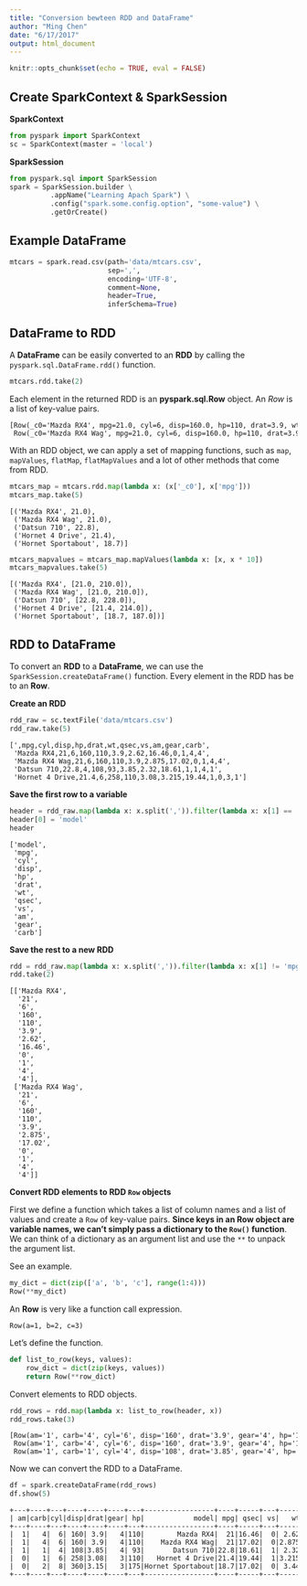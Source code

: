 ```yaml
---
title: "Conversion bewteen RDD and DataFrame"
author: "Ming Chen"
date: "6/17/2017"
output: html_document
---
```


<style>
pre code, pre, code {
  white-space: pre !important;
  overflow-x: scroll !important;
  word-break: keep-all !important;
  word-wrap: initial !important;
}
</style>

```r
knitr::opts_chunk$set(echo = TRUE, eval = FALSE)
```


## Create SparkContext & SparkSession

**SparkContext**

```python
from pyspark import SparkContext
sc = SparkContext(master = 'local')
```

**SparkSession**

```python
from pyspark.sql import SparkSession
spark = SparkSession.builder \
          .appName("Learning Apach Spark") \
          .config("spark.some.config.option", "some-value") \
          .getOrCreate()
```


## Example DataFrame

```python
mtcars = spark.read.csv(path='data/mtcars.csv',
                        sep=',',
                        encoding='UTF-8',
                        comment=None,
                        header=True, 
                        inferSchema=True)
```


## DataFrame to RDD

A **DataFrame** can be easily converted to an **RDD** by calling the `pyspark.sql.DataFrame.rdd()` function.

```python
mtcars.rdd.take(2)
```

Each element in the returned RDD is an **pyspark.sql.Row** object. An *Row* is a list of key-value pairs.
```
[Row(_c0='Mazda RX4', mpg=21.0, cyl=6, disp=160.0, hp=110, drat=3.9, wt=2.62, qsec=16.46, vs=0, am=1, gear=4, carb=4),
 Row(_c0='Mazda RX4 Wag', mpg=21.0, cyl=6, disp=160.0, hp=110, drat=3.9, wt=2.875, qsec=17.02, vs=0, am=1, gear=4, carb=4)]
```

With an RDD object, we can apply a set of mapping functions, such as `map`, `mapValues`, `flatMap`, `flatMapValues` and a lot of other methods that come from RDD.

```python
mtcars_map = mtcars.rdd.map(lambda x: (x['_c0'], x['mpg']))
mtcars_map.take(5)
```

```
[('Mazda RX4', 21.0),
 ('Mazda RX4 Wag', 21.0),
 ('Datsun 710', 22.8),
 ('Hornet 4 Drive', 21.4),
 ('Hornet Sportabout', 18.7)]
```

```python
mtcars_mapvalues = mtcars_map.mapValues(lambda x: [x, x * 10])
mtcars_mapvalues.take(5)
```

```
[('Mazda RX4', [21.0, 210.0]),
 ('Mazda RX4 Wag', [21.0, 210.0]),
 ('Datsun 710', [22.8, 228.0]),
 ('Hornet 4 Drive', [21.4, 214.0]),
 ('Hornet Sportabout', [18.7, 187.0])]
```

## RDD to DataFrame

To convert an **RDD** to a **DataFrame**, we can use the `SparkSession.createDataFrame()` function. Every element in the RDD has be to an **Row**.

**Create an RDD**

```python
rdd_raw = sc.textFile('data/mtcars.csv')
rdd_raw.take(5)
```

```
[',mpg,cyl,disp,hp,drat,wt,qsec,vs,am,gear,carb',
 'Mazda RX4,21,6,160,110,3.9,2.62,16.46,0,1,4,4',
 'Mazda RX4 Wag,21,6,160,110,3.9,2.875,17.02,0,1,4,4',
 'Datsun 710,22.8,4,108,93,3.85,2.32,18.61,1,1,4,1',
 'Hornet 4 Drive,21.4,6,258,110,3.08,3.215,19.44,1,0,3,1']
```

**Save the first row to a variable**

```python
header = rdd_raw.map(lambda x: x.split(',')).filter(lambda x: x[1] == 'mpg').collect()[0]
header[0] = 'model'
header
```

```
['model',
 'mpg',
 'cyl',
 'disp',
 'hp',
 'drat',
 'wt',
 'qsec',
 'vs',
 'am',
 'gear',
 'carb']
```

**Save the rest to a new RDD**

```python
rdd = rdd_raw.map(lambda x: x.split(',')).filter(lambda x: x[1] != 'mpg')
rdd.take(2)
```

```
[['Mazda RX4',
  '21',
  '6',
  '160',
  '110',
  '3.9',
  '2.62',
  '16.46',
  '0',
  '1',
  '4',
  '4'],
 ['Mazda RX4 Wag',
  '21',
  '6',
  '160',
  '110',
  '3.9',
  '2.875',
  '17.02',
  '0',
  '1',
  '4',
  '4']]
```

**Convert RDD elements to RDD `Row` objects**

First we define a function which takes a list of column names and a list of values and create a `Row` of key-value pairs. **Since keys in an Row object are variable names, we can't simply pass a dictionary to the `Row()` function**. We can think of a dictionary as an argument list and use the `**` to unpack the argument list.

See an example.

```python
my_dict = dict(zip(['a', 'b', 'c'], range(1:4)))
Row(**my_dict)
```

An **Row** is very like a function call expression.

```
Row(a=1, b=2, c=3)
```

Let's define the function.

```python
def list_to_row(keys, values):
    row_dict = dict(zip(keys, values))
    return Row(**row_dict)
```

Convert elements to RDD objects.

```python
rdd_rows = rdd.map(lambda x: list_to_row(header, x))
rdd_rows.take(3)
```

```
[Row(am='1', carb='4', cyl='6', disp='160', drat='3.9', gear='4', hp='110', model='Mazda RX4', mpg='21', qsec='16.46', vs='0', wt='2.62'),
 Row(am='1', carb='4', cyl='6', disp='160', drat='3.9', gear='4', hp='110', model='Mazda RX4 Wag', mpg='21', qsec='17.02', vs='0', wt='2.875'),
 Row(am='1', carb='1', cyl='4', disp='108', drat='3.85', gear='4', hp='93', model='Datsun 710', mpg='22.8', qsec='18.61', vs='1', wt='2.32')]
```

Now we can convert the RDD to a DataFrame.

```python
df = spark.createDataFrame(rdd_rows)
df.show(5)
```

```
+---+----+---+----+----+----+---+-----------------+----+-----+---+-----+
| am|carb|cyl|disp|drat|gear| hp|            model| mpg| qsec| vs|   wt|
+---+----+---+----+----+----+---+-----------------+----+-----+---+-----+
|  1|   4|  6| 160| 3.9|   4|110|        Mazda RX4|  21|16.46|  0| 2.62|
|  1|   4|  6| 160| 3.9|   4|110|    Mazda RX4 Wag|  21|17.02|  0|2.875|
|  1|   1|  4| 108|3.85|   4| 93|       Datsun 710|22.8|18.61|  1| 2.32|
|  0|   1|  6| 258|3.08|   3|110|   Hornet 4 Drive|21.4|19.44|  1|3.215|
|  0|   2|  8| 360|3.15|   3|175|Hornet Sportabout|18.7|17.02|  0| 3.44|
+---+----+---+----+----+----+---+-----------------+----+-----+---+-----+
```
